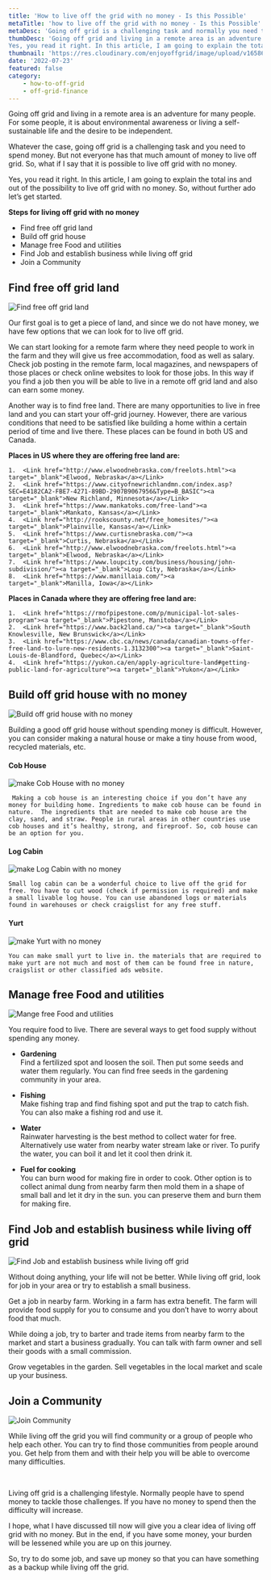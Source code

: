 ```yaml
---
title: 'How to live off the grid with no money - Is this Possible'
metaTitle: 'how to live off the grid with no money - Is this Possible'
metaDesc: 'Going off grid is a challenging task and normally you need to spend money. But not everyone has that much amount of money to live off grid. So, what if I say that it is possible to live off grid with no money. This article is about proving this fact'
thumbDesc: 'Going off grid and living in a remote area is an adventure for many people. For some people, it is about environmental awareness or living a self-sustainable life and the desire to be independent. Whatever the case going off grid is a challenging task and you need to spend money. But not everyone has that much amount of money to live off grid. So, what if I say that it is possible to live off grid with no money.
Yes, you read it right. In this article, I am going to explain the total ins and out of the possibility to live off grid with no money. So, without further ado let’s get started.'
thumbnail: 'https://res.cloudinary.com/enjoyoffgrid/image/upload/v1658614326/Posts/how-to-live-off-the-grid-with-no-money/how-to-live-off-the-grid-with-no-money_uv9gnh.jpg'
date: '2022-07-23'
featured: false
category: 
    - how-to-off-grid
    - off-grid-finance
---
```


Going off grid and living in a remote area is an adventure for many people. For some people, it is about environmental awareness or living a self-sustainable life and the desire to be independent.

Whatever the case, going off grid is a challenging task and you need to spend money. But not everyone has that much amount of money to live off grid. So, what if I say that it is possible to live off grid with no money.

Yes, you read it right. In this article, I am going to explain the total ins and out of the possibility to live off grid with no money. So, without further ado let’s get started.

**Steps for living off grid with no money**

- Find free off grid land
- Build off grid house
- Manage free Food and utilities
- Find Job and establish business while living off grid
- Join a Community

## Find free off grid land

![Find free off grid land](https://res.cloudinary.com/enjoyoffgrid/image/upload/v1658614326/Posts/how-to-live-off-the-grid-with-no-money/Find-free-off-grid-land_yar73j.jpg)

Our first goal is to get a piece of land, and since we do not have money, we have few options that we can look for to live off grid.

We can start looking for a remote farm where they need people to work in the farm and they will give us free accommodation, food as well as salary. Check job posting in the remote farm, local magazines, and newspapers of those places or check online websites to look for those jobs. In this way if you find a job then you will be able to live in a remote off grid land and also can earn some money.

Another way is to find free land. There are many opportunities to live in free land and you can start your off-grid journey. However, there are various conditions that need to be satisfied like building a home within a certain period of time and live there. These places can be found in both US and Canada.

**Places in US where they are offering free land are:**

    1.	<Link href="http://www.elwoodnebraska.com/freelots.html"><a target="_blank">Elwood, Nebraska</a></Link>
    2.	<Link href="https://www.cityofnewrichlandmn.com/index.asp?SEC=E4182CA2-FBE7-4271-89BD-2907B9067956&Type=B_BASIC"><a target="_blank">New Richland, Minnesota</a></Link>
    3.	<Link href="https://www.mankatoks.com/free-land"><a target="_blank">Mankato, Kansas</a></Link>
    4.	<Link href="http://rookscounty.net/free_homesites/"><a target="_blank">Plainville, Kansas</a></Link>
    5.	<Link href="https://www.curtisnebraska.com/"><a target="_blank">Curtis, Nebraska</a></Link>
    6.	<Link href="http://www.elwoodnebraska.com/freelots.html"><a target="_blank">Elwood, Nebraska</a></Link>
    7.	<Link href="https://www.loupcity.com/business/housing/john-subdivision/"><a target="_blank">Loup City, Nebraska</a></Link>
    8.	<Link href="https://www.manillaia.com/"><a target="_blank">Manilla, Iowa</a></Link>

**Places in Canada where they are offering free land are:**

    1.	<Link href="https://rmofpipestone.com/p/municipal-lot-sales-program"><a target="_blank">Pipestone, Manitoba</a></Link>
    2.	<Link href="https://www.back2land.ca/"><a target="_blank">South Knowlesville, New Brunswick</a></Link>
    3.	<Link href="https://www.cbc.ca/news/canada/canadian-towns-offer-free-land-to-lure-new-residents-1.3132300"><a target="_blank">Saint-Louis-de-Blandford, Quebec</a></Link>
    4.	<Link href="https://yukon.ca/en/apply-agriculture-land#getting-public-land-for-agriculture"><a target="_blank">Yukon</a></Link>

## Build off grid house with no money

![Build off grid house with no money](https://res.cloudinary.com/enjoyoffgrid/image/upload/v1658614326/Posts/how-to-live-off-the-grid-with-no-money/Build-off-grid-house-with-no-money_yd55gs.jpg)

Building a good off grid house without spending money is difficult. However, you can consider making a natural house or make a tiny house from wood, recycled materials, etc.

#### Cob House

![make Cob House with no money](https://res.cloudinary.com/enjoyoffgrid/image/upload/v1658614326/Posts/how-to-live-off-the-grid-with-no-money/cob-house_nnuaeh.jpg)

     Making a cob house is an interesting choice if you don’t have any money for building home. Ingredients to make cob house can be found in nature.  The ingredients that are needed to make cob house are the clay, sand, and straw. People in rural areas in other countries use cob houses and it’s healthy, strong, and fireproof. So, cob house can be an option for you.

#### Log Cabin

![make Log Cabin with no money](https://res.cloudinary.com/enjoyoffgrid/image/upload/v1658614327/Posts/how-to-live-off-the-grid-with-no-money/log-cabin_kkctdp.jpg)

    Small log cabin can be a wonderful choice to live off the grid for free. You have to cut wood (check if permission is required) and make a small livable log house. You can use abandoned logs or materials found in warehouses or check craigslist for any free stuff.

#### Yurt

![make Yurt with no money](https://res.cloudinary.com/enjoyoffgrid/image/upload/v1658614327/Posts/how-to-live-off-the-grid-with-no-money/yurt_ecplmz.jpg)

    You can make small yurt to live in. the materials that are required to make yurt are not much and most of them can be found free in nature, craigslist or other classified ads website.

## Manage free Food and utilities

![Mange free Food and utilities](https://res.cloudinary.com/enjoyoffgrid/image/upload/v1658614327/Posts/how-to-live-off-the-grid-with-no-money/Manage-free-Food-and-utilities_rrrbk7.jpg)

You require food to live. There are several ways to get food supply without spending any money.

- **Gardening**  
   Find a fertilized spot and loosen the soil. Then put some seeds and water them regularly. You can find free seeds in the gardening community in your area.

- **Fishing**  
   Make fishing trap and find fishing spot and put the trap to catch fish. You can also make a fishing rod and use it.

- **Water**  
   Rainwater harvesting is the best method to collect water for free. Alternatively use water from nearby water stream lake or river. To purify the water, you can boil it and let it cool then drink it.

- **Fuel for cooking**  
   You can burn wood for making fire in order to cook. Other option is to collect animal dung from nearby farm then mold them in a shape of small ball and let it dry in the sun. you can preserve them and burn them for making fire.

## Find Job and establish business while living off grid

![Find Job and establish business while living off grid](https://res.cloudinary.com/enjoyoffgrid/image/upload/v1658614326/Posts/how-to-live-off-the-grid-with-no-money/Find-Job-and-business-while-living-off-grid_doq1sl.jpg)

Without doing anything, your life will not be better. While living off grid, look for job in your area or try to establish a small business.

Get a job in nearby farm. Working in a farm has extra benefit. The farm will provide food supply for you to consume and you don’t have to worry about food that much.

While doing a job, try to barter and trade items from nearby farm to the market and start a business gradually. You can talk with farm owner and sell their goods with a small commission.

Grow vegetables in the garden. Sell vegetables in the local market and scale up your business.

## Join a Community

![Join Community](https://res.cloudinary.com/enjoyoffgrid/image/upload/v1658614326/Posts/how-to-live-off-the-grid-with-no-money/Join-Community_o2qn5y.jpg)

While living off the grid you will find community or a group of people who help each other. You can try to find those communities from people around you. Get help from them and with their help you will be able to overcome many difficulties.

<br />

Living off grid is a challenging lifestyle. Normally people have to spend money to tackle those challenges. If you have no money to spend then the difficulty will increase.

I hope, what I have discussed till now will give you a clear idea of living off grid with no money. But in the end, if you have some money, your burden will be lessened while you are up on this journey.

So, try to do some job, and save up money so that you can have something as a backup while living off the grid.
